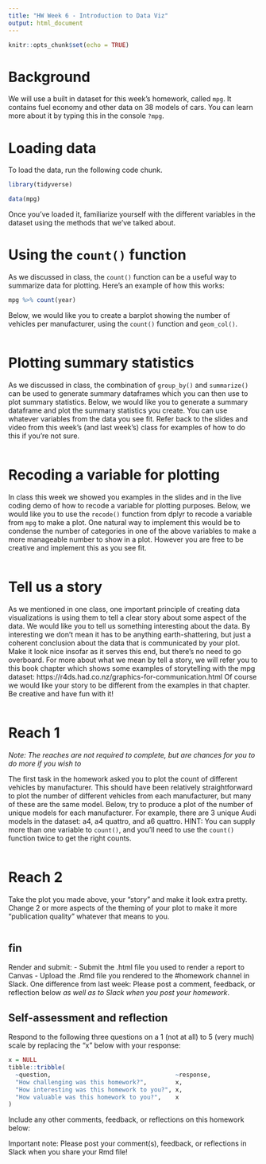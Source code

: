 ```yaml
---
title: "HW Week 6 - Introduction to Data Viz"
output: html_document
---
```


```r
knitr::opts_chunk$set(echo = TRUE)
```

# Background 

We will use a built in dataset for this week's homework, called `mpg`. It
contains fuel economy and other data on 38 models of cars. You can learn more
about it by typing this in the console `?mpg`.

# Loading data

To load the data, run the following code chunk. 

```r
library(tidyverse)

data(mpg)
```

Once you've loaded it, familiarize yourself with the different variables in the
dataset using the methods that we've talked about.

# Using the `count()` function

As we discussed in class, the `count()` function can be a useful way to
summarize data for plotting. Here's an example of how this works:

```r
mpg %>% count(year)
```

Below, we would like you to create a barplot showing the number of vehicles per
manufacturer, using the `count()` function and `geom_col()`.

```r


```

# Plotting summary statistics

As we discussed in class, the combination of `group_by()` and `summarize()` can
be used to generate summary dataframes which you can then use to plot summary
statistics. Below, we would like you to generate a summary dataframe and plot
the summary statistics you create. You can use whatever variables from the data
you see fit. Refer back to the slides and video from this week's (and last
week's) class for examples of how to do this if you're not sure.

```r

```

# Recoding a variable for plotting

In class this week we showed you examples in the slides and in the live coding
demo of how to recode a variable for plotting purposes. Below, we would like you
to use the `recode()` function from dplyr to recode a variable from `mpg` to
make a plot. One natural way to implement this would be to condense the number
of categories in one of the above variables to make a more manageable number to
show in a plot. However you are free to be creative and implement this as you
see fit.

```r

```

# Tell us a story

As we mentioned in one class, one important principle of creating data
visualizations is using them to tell a clear story about some aspect of the
data. We would like you to tell us something interesting about the data. By
interesting we don't mean it has to be anything earth-shattering, but just a
coherent conclusion about the data that is communicated by your plot. Make it
look nice insofar as it serves this end, but there's no need to go overboard.
For more about what we mean by tell a story, we will refer you to this book
chapter which shows some examples of storytelling with the mpg dataset:
https://r4ds.had.co.nz/graphics-for-communication.html
Of course we would like your story to be different from the examples in that
chapter. Be creative and have fun with it!

```r

```

# Reach 1

*Note: The reaches are not required to complete, but are chances for you to do more if you wish to*

The first task in the homework asked you to plot the count of different vehicles
by manufacturer. This should have been relatively straightforward to plot the
number of different vehicles from each manufacturer, but many of these are the
same model. Below, try to produce a plot of the number of unique models for each
manufacturer. For example, there are 3 unique Audi models in the dataset: a4, a4
quattro, and a6 quattro. HINT: You can supply more than one variable to
`count()`, and you'll need to use the `count()` function twice to get the right
counts.

```r

```

# Reach 2

Take the plot you made above, your "story" and make it look extra pretty. Change
2 or more aspects of the theming of your plot to make it more "publication
quality" whatever that means to you.

```r

```


## fin

Render and submit:
- Submit the .html file you used to render a report to Canvas - Upload the .Rmd
file you rendered to the #homework channel in Slack.
One difference from last week: Please post a comment, feedback, or reflection
below *as well as to Slack when you post your homework*.

## Self-assessment and reflection

Respond to the following three questions on a 1 (not at all) to 5 (very much)
scale by replacing the "x" below with your response:

```r
x = NULL
tibble::tribble(
  ~question,                                   ~response,
  "How challenging was this homework?",        x,
  "How interesting was this homework to you?", x,
  "How valuable was this homework to you?",    x
)
```

Include any other comments, feedback, or reflections on this homework below:


Important note: Please post your comment(s), feedback, or reflections in Slack
when you share your Rmd file!